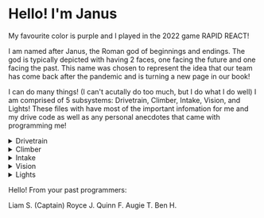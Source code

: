 # Hello! I'm Janus

My favourite color is purple and I played in the 2022 game RAPID REACT!

I am named after Janus, the Roman god of beginnings and endings. The god is typically depicted with having 2 faces, one facing the future and one facing the past. This name was chosen to represent the idea that our team has come back after the pandemic and is turning a new page in our book!

I can do many things! (I can't acutally do too much, but I do what I do well) I am comprised of 5 subsystems: Drivetrain, Climber, Intake, Vision, and Lights! These files with have most of the important infomation for me and my drive code as well as any personal anecdotes that came with programming me!

<details>
  <summary>Drivetrain</summary>
  <div>
    <div>The drivetrain consists of 4 motors in a tank drive. We have LeftLead, LeftFollow, RightLead, and RightFollow and they all work in tandem. The idea of choosing a tank drive this year was to be a more physically defensive robot in order to play defense well as well as bring able to zoom and push cargo and robots around the field. Also in this subsystem is the Gyro affectionatly named "GyroBirb"
    If it wasn't clear from the names, there are only 2 motors that we actually supply instructions to throughout the match, LeftLead and RightLead. LeftFollow and RightFollow are programmed to do whatever we tell their lead motors do which saves roboRio processing power which is really nice. (This only works on tank drivetrains becuse we really only need 2 inputs, a left side and a right side.)
  
  ```java
  leftFollowMotor.follow(leftLeadMotor);
  rightFollowMotor.follow(rightLeadMotor);
  ```
  
  Within the constuctor also exists the setup for PID Tuning but this PID tuning system is a little different from normal. Both of the PID values being tuned are being stored on the name motor because we have a distance number and a turn number, so the PID tuning is pointed at the numbers only on one motor.
  Another tidbit is that our TeleOp drive is different from our AutoDrive, AutoDrive is the only one with PID tuning, TeleOp doesn't use PID tuned driving.
</div>
    <br/>
  </div>
</details>

<details>
  <summary>Climber</summary>
  <div>
    <div>The climber is comprised of a pneumatic and 2 motors. The pneumatic controls the "Arm Tip State" and the motors are moving in tandem to retract or extend the climber arms. We wanted to use pneumatics becuse we thought the speed and consistency of the pneumatics would be really helpful for doing fast climbs.
  The motors are rather simple, its a simple PID loop with no kI and it is almost exclusively for autos; Otherwise, the motors were controled via the POV buttons on the PS4 controller. They have a magnetic limit switch at the bottom, preventing them from going down too far and the upward limit was predefined in the code and not controllable via the player. They have an enum designated to them to determine if they were going UP or DOWN.

  ```java
  package frc.robot;

  public enum ArmExtendState {
      DOWN,
      UP
  }
  ```

  One of the harder parts of the climber was controlling the state of the pneumatic and recieving what state it currently is in. We ended up creating an enum that had 2 values, IN and OUT so they we can look easily at what the arm is currently doing. If the Arm Tip State changed, the enum would change alongside it making it super easy to find.

  ```java
  package frc.robot;

  public enum ArmTipState {
      IN,
      OUT
  }
  ```

</div>
    <br/>
  </div>
</details>

<details>
  <summary>Intake</summary>
  <div>
    <div>The intake is another subsystem that has 1 pneumatic and 2 motors. The pneumatic would raise and lover the intake of the robot and the motors on the end would be the things spinning bars to acutally intake and outtake the cargo.
  The programming is not as complicated as some of the other subsystems. An interesting part however is that the intake could hold 2 pieces of cargo and intake/outtkake them separatly from each other. This system wasn't flawless, but it worked for the most part. To control the height of the intake, there were 2 buttons to control the pneumatic to either make the inake go up or down and similarly, there were 4 buttons for the motors: left intake, right intake, left outtake, right outtake. 
</div>
    <br/>
  </div>
</details>

<details>
  <summary>Vision</summary>
  <div>
    <div>There is not much done with the lights this time around, but there exists a limelight on the robot and it functions mainly as a drive camera. The idea was to find the pillar in the center and reorientate towards it automatically. 
    Another unimplemented idea was using a Pixy2 to sense what color the balls were inside of our intake. It worked sort of but it was not very consistent and required constant re-calibrating. The information was put into an enum, but again, this was never fully fleshed out, but it would have been really coooooollllllllllll.
</div>
    <br/>
  </div>
</details>

<details>
  <summary>Lights</summary>
  <div>
    <div>The lights this year were kind of a last minute add. We wanted to put lights on the robot after it finished so we decided to slap them on there attached to the intake. This turned out way prettier than we were expecing it to. We made 4 states for the lights that were going to be used: Purple, which made them all purple; rainbow, which were some ooh ahh swirly lights; climbing, which made purple bits go upwards, and pit lights which made the robot go dim but not off to make robot surgery a little easier.</div>
</div>
    <br/>
</details>

Hello! From your past programmers:

Liam S. (Captain)
Royce J.
Quinn F.
Augie T.
Ben H.